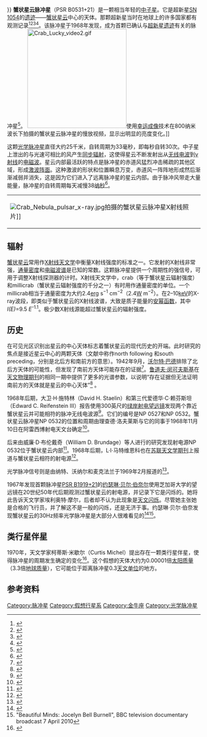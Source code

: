 {{starbox begin|name=蟹状星云脉冲星}}
{{starbox image|image=[[Image:Chandra-crab.jpg|250px]]|caption=蟹状星云脉冲星所在的[[蟹状星云|蟹状星云]]。此图混合了[[哈勃太空望远镜|哈勃太空望远镜]]的光学数据（红）与[[钱德拉X射线天文台|钱德拉X射线天文台]]的X射线图像（蓝）<ref>{{cite press release | url=http://hubblesite.org/newscenter/archive/releases/2002/24/image/a | title=Space Movie Reveals Shocking Secrets of the Crab Pulsar | publisher=NASA | date=September 19, 2002 | access-date=2012-02-25 | archive-date=2016-11-16 | archive-url=https://web.archive.org/web/20161116104819/http://hubblesite.org/newscenter/archive/releases/2002/24/image/a/ | dead-url=no }}</ref>。}}
{{Starbox observe
| epoch=J2000
| ra=05h 34m 31.97s 
| dec= +22° 00' 52.1"'
| appmag_v=16.5
| constell=[[金牛座|金牛座]] }}
{{Starbox character
| type=[[中子星|中子星]]
| b-v=+0.5
| u-b=-0.45 }}
{{Starbox astrometry
| prop_mo_ra=-14.7±0.8<ref name=atnf>[http://www.atnf.csiro.au/research/pulsar/psrcat/ ATNF Pulsar Catalogue] {{Wayback|url=http://www.atnf.csiro.au/research/pulsar/psrcat/ |date=20160527050002 }} database [http://www.atnf.csiro.au/research/pulsar/psrcat/proc_form.php?Name=Name&PMRA=PMRA&PMDec=PMDec&PX=PX&GL=GL&GB=GB&P0=P0&Dist=Dist&Dist_DM=Dist_DM&dist_dm1=dist_dm1&dist_amn=dist_amn&dist_amx=dist_amx&dist_a=dist_a&Assoc=Assoc&startUserDefined=true&c1_val=&c2_val=&c3_val=&c4_val=&sort_attr=jname&sort_order=asc&condition=&pulsar_names=B0531%2B21&ephemeris=short&coords_unit=raj%2Fdecj&radius=&coords_1=&coords_2=&style=Short+with+errors&no_value=*&fsize=3&x_axis=&x_scale=linear&y_axis=&y_scale=linear&state=query&table_bottom.x=51&table_bottom.y=36&expert=expert&db_file= entry] {{Wayback|url=http://www.atnf.csiro.au/research/pulsar/psrcat/proc_form.php?Name=Name&PMRA=PMRA&PMDec=PMDec&PX=PX&GL=GL&GB=GB&P0=P0&Dist=Dist&Dist_DM=Dist_DM&dist_dm1=dist_dm1&dist_amn=dist_amn&dist_amx=dist_amx&dist_a=dist_a&Assoc=Assoc&startUserDefined=true&c1_val=&c2_val=&c3_val=&c4_val=&sort_attr=jname&sort_order=asc&condition=&pulsar_names=B0531%2B21&ephemeris=short&coords_unit=raj%2Fdecj&radius=&coords_1=&coords_2=&style=Short+with+errors&no_value=*&fsize=3&x_axis=&x_scale=linear&y_axis=&y_scale=linear&state=query&table_bottom.x=51&table_bottom.y=36&expert=expert&db_file= |date=20210421192218 }}. See {{Cite journal|title=The Australia Telescope National Facility Pulsar Catalogue|url=https://iopscience.iop.org/article/10.1086/428488|last=Manchester|first=R. N.|last2=Hobbs|first2=G. B.|date=2005-04-XX|journal=The Astronomical Journal|issue=4|doi=10.1086/428488|volume=129|pages=1993–2006|language=en|issn=0004-6256|last3=Teoh|first3=A.|last4=Hobbs|first4=M.|bibcode=2005AJ....129.1993M|arxiv=astro-ph/0412641|access-date=2021-04-28|archive-date=2021-04-30|archive-url=https://web.archive.org/web/20210430102452/https://iopscience.iop.org/article/10.1086/428488|dead-url=no}}</ref>
| prop_mo_dec=2.0±0.8<ref name=atnf />
| dist_pc=2000<ref name=atnf /> }}
{{Starbox detail
| mass=?
| radius=?
| luminosity=?
| temperature=?
| rotation=33.08471603 [[毫秒|ms]]</sup><ref name=atnf />
| age={{#expr:{{CURRENTYEAR}}-1054}} }}
{{Starbox catalog
| names= [[Supernova_remnant|SNR]] G184.6-05.8, [[Second_Cambridge_Catalogue_of_Radio_Sources|2C]] 481, [[Third_Cambridge_Catalogue_of_Radio_Sources|3C]] 144.0,  SN 1054A, [[Fourth_Cambridge_Survey|4C]] 21.19,  [[New_General_Catalogue|NGC]] 1952, PKS 0531+219, PSR B0531+21, PSR J0534+2200, CM Tau. }}
{{Starbox reference | Simbad=Crab pulsar}}
{{Starbox end}}
'''蟹状星云脉冲星'''（PSR B0531+21）是一颗相当年轻的[[中子星|中子星]]。它是超新星[[SN_1054|SN 1054]]的[[超新星遗迹|遗迹]]——[[蟹状星云|蟹状星云]]中心的天体。那颗超新星当时在地球上的许多国家都有观测记录<ref name="SN1054">{{Cite web|title=Supernova 1054 - Creation of the Crab Nebula|url=http://www.messier.seds.org/more/m001_sn.html|accessdate=2021-04-28|work=www.messier.seds.org|archive-date=2021-04-28|archive-url=https://web.archive.org/web/20210428122148/http://www.messier.seds.org/more/m001_sn.html|dead-url=no}}</ref><ref>{{Cite journal|title=The Ancient Oriental Chronicles|url=http://iopscience.iop.org/article/10.1086/125409|last=Duyvendak|first=J. J. L.|date=1942-04-XX|journal=Publications of the Astronomical Society of the Pacific|doi=10.1086/125409|volume=54|pages=91|language=en|issn=0004-6280|access-date=2021-04-28|archive-date=2021-04-30|archive-url=https://web.archive.org/web/20210430150755/https://iopscience.iop.org/article/10.1086/125409|dead-url=no}}</ref><ref>{{Cite journal|title=The Astronomical Aspects|url=http://iopscience.iop.org/article/10.1086/125410|last=Mayall|first=N. U.|last2=Oort|first2=J. H.|date=1942-04-XX|journal=Publications of the Astronomical Society of the Pacific|doi=10.1086/125410|volume=54|pages=95|language=en|issn=0004-6280|access-date=2021-04-28|archive-date=2021-04-30|archive-url=https://web.archive.org/web/20210430044836/https://iopscience.iop.org/article/10.1086/125410|dead-url=no}}</ref><ref>{{Cite journal|title=Ancient records and the Crab Nebula supernova|url=https://ui.adsabs.harvard.edu/abs/1983Obs...103..106B/abstract|last=Brecher|first=K.|last2=Fesen|first2=R. A.|date=1983-06-XX|journal=The Observatory|volume=103|pages=106–113|language=en|issn=0029-7704|last3=Maran|first3=S. P.|last4=Brandt|first4=J. C.|access-date=2021-04-28|archive-date=2019-07-07|archive-url=https://web.archive.org/web/20190707034454/http://adsabs.harvard.edu/abs/1983Obs...103..106B|dead-url=no}}</ref>。该脉冲星于1968年发现，成为首颗已确认与[[超新星遗迹|超新星遗迹]]有关的脉冲星<ref>{{Cite book|edition=4th ed|url=https://www.worldcat.org/oclc/38157539|publisher=Brooks/Cole, Cengage Learning|date=1998|location=Belmont Drive, CA|isbn=0-03-006228-4|oclc=38157539|first=Michael|last=Zeilik|title=Introductory astronomy & astrophysics|access-date=2021-04-28|archive-date=2020-05-28|archive-url=https://web.archive.org/web/20200528211148/https://www.worldcat.org/title/introductory-astronomy-astrophysics/oclc/38157539|dead-url=no}}</ref>。
[[File:Crab_Lucky_video2.gif|258px]]使用[[幸运成像|幸运成像]]技术在800纳米波长下拍摄的蟹状星云脉冲星的慢放视频，显示出明显的亮度变化。]]

这颗[[光学脉冲星|光学脉冲星]]直径大约25千米，自转周期为33毫秒，即每秒自转30次。中子星上泄出的与光速可相比的风产生[[同步辐射|同步辐射]]，这使得星云不断发射出从[[无线电波|无线电波]]到[[γ射线|γ射线]]的[[电磁波|电磁波]]。星云内部最活跃的特点是脉冲星的赤道风猛烈冲击稀疏的其他区域，形成[[激波|激波阵面]]。这种激波的形状和位置瞬息万变，赤道风一阵阵地形成然后渐渐减弱并消失，这是因为它们进入了远离脉冲星的星云内部。由于脉冲风带走大量能量，脉冲星的自转周期每天减慢38[[纳秒|纳秒]]<ref>{{Cite web|title=Supernovae, Neutron Stars & Pulsars|url=https://cass.ucsd.edu/archive/public/tutorial/SN.html|accessdate=2021-04-28|work=cass.ucsd.edu|archive-date=2021-04-21|archive-url=https://web.archive.org/web/20210421192224/https://cass.ucsd.edu/archive/public/tutorial/SN.html|dead-url=no}}</ref>。
{|align=right
|[[File:Crab_Nebula_pulsar_x-ray.jpg|thumb]]拍摄的蟹状星云脉冲星X射线照片]]
|}

== 辐射 ==
[[蟹状星云|蟹状星云]]常用作[[X射线天文学|X射线天文学]]中衡量X射线强度的标准之一。它发射的X射线非常强，[[通量密度|通量密度]]和[[电磁波谱|电磁波谱]]是已知的常数。这颗脉冲星提供一个周期性的强信号，可用于调整X射线探测器的计时。X射线天文学中，crab（等于蟹状星云辐射强度）和millicrab（蟹状星云辐射强度的千分之一）有时用作通量密度的单位。一个millicrab相当于通量密度为大约2.4{{e|−11}}[[erg|erg]] s<sup>−1</sup> cm<sup>−2</sup>（2.4{{e|−14}}[[瓦特|W]] m<sup>−2</sup>）。在2–10[[電子伏特|keV]]的X-ray波段，即类似于蟹状星云的X射线波谱，大致是质子能量的[[安幂函数|安幂函数]]，其中''I(E)''=9.5 ''E''<sup>-1.1</sup>。极少数X射线源能超过蟹状星云的辐射强度。

== 历史 ==
在可见光区识别出星云的中心天体标志着蟹状星云的现代历史的开端。此时研究的焦点是接近星云中心的两颗天体（文献中称作north following 和south preceding，分别是北后方和南前方的意思）。1942年9月，[[沃尔特·巴德|沃尔特·巴德]]排除了北后方天体的可能性，但发现了南前方天体可能存在的证据<ref>{{Cite journal|title=The Crab Nebula.|url=http://adsabs.harvard.edu/doi/10.1086/144446|last=Baade|first=W.|date=1942-09-XX|journal=[[天文物理期刊|The Astrophysical Journal]]|doi=10.1086/144446|volume=96|pages=188|language=en|issn=0004-637X|access-date=2021-04-28|archive-date=2019-07-10|archive-url=https://web.archive.org/web/20190710102634/http://adsabs.harvard.edu/doi/10.1086/144446|dead-url=no}}</ref>。[[鲁道夫·闵可夫斯基|鲁道夫·闵可夫斯基]]在[[天文物理期刊|天文物理期刊]]的相同一期中提供了更多的光谱参数，以说明“存在证据但无法证明南前方的天体就是星云的中心天体”<ref>{{Cite journal|title=The Crab Nebula.|url=http://adsabs.harvard.edu/doi/10.1086/144447|last=Minkowski|first=R.|date=1942-09-XX|journal=[[天文物理期刊|The Astrophysical Journal]]|doi=10.1086/144447|volume=96|pages=199|language=en|issn=0004-637X|access-date=2021-04-28|archive-date=2019-09-09|archive-url=https://web.archive.org/web/20190909233225/http://adsabs.harvard.edu/doi/10.1086/144447|dead-url=no}}</ref> 。

<!--It appears that it may have been Staelin, D. H., and Reifenstein, E. C., IAU Circ. No. 2110 (1968) or Richards, D., IAU Circ. No. 2114 (1968) (with a period) that is the true first published source for a pulsar but since there's no electronic online version to confirm, the Science article should remain the source for now.-->1968年后期，大卫·H·施特林（David H. Staelin）和第三代爱德华·C·赖芬斯坦（Edward C. Reifenstein III）报告使用300英尺的[[绿岸望远镜|绿岸射电望远镜]]发现两个靠近蟹状星云并可能相符的脉冲无线电波源<ref>{{Cite journal|title=Pulsating Radio Sources near the Crab Nebula|url=https://www.sciencemag.org/lookup/doi/10.1126/science.162.3861.1481|last=Staelin|first=D. H.|last2=Reifenstein|first2=E. C.|date=1968-12-27|journal=[[科学_(期刊)|Science]]|issue=3861|doi=10.1126/science.162.3861.1481|volume=162|pages=1481–1483|language=en|issn=0036-8075}}</ref>。它们的编号是NP 0527和NP 0532。蟹状星云脉冲星NP 0532的位置和周期由理查德·洛夫莱斯与它的同事于1968年11月10日在阿雷西博射电天文台确定<ref>{{Cite web |url=http://www.astro.cornell.edu/pdfs/CrabPeriodDiscovery1.pdf |title=IAU Circ. No. 2113, 1968 |access-date=2012-02-25 |archive-date=2007-07-14 |archive-url=https://web.archive.org/web/20070714081059/http://www.astro.cornell.edu/pdfs/CrabPeriodDiscovery1.pdf |dead-url=no }}</ref>。

后来由威廉·D·布伦戴奇（William D. Brundage）等人进行的研究发现射电源NP 0532位于蟹状星云内部<ref>{{Cite journal|title=Crab Nebula Pulsar NPO527|url=https://link.aps.org/doi/10.1103/PhysRevLett.22.311|last=Reifenstein|first=Edward C.|last2=Brundage|first2=William D.|date=1969-02-17|journal=[[物理评论快报|Physical Review Letters]]|issue=7|doi=10.1103/PhysRevLett.22.311|volume=22|pages=311–311|language=en|issn=0031-9007|last3=Staelin|first3=David H.}}</ref>。1968年后期，L·I·马特维恩科也在[[苏联天文学期刊|苏联天文学期刊]]上报道与蟹状星云相符的射电源<ref>{{Cite journal|title=Position of a Source of Small Angular Size in the Crab Nebula.|url=https://ui.adsabs.harvard.edu/abs/1968SvA....12..552M/abstract|last=Matveenko|first=L. I.|date=1968-12-XX|journal=Soviet Astronomy|volume=12|pages=552|language=en|issn=0038-5301|access-date=2021-04-28|archive-date=2020-05-20|archive-url=https://web.archive.org/web/20200520130248/https://ui.adsabs.harvard.edu/abs/1968SvA....12..552M/abstract|dead-url=no}}</ref>。

<!--Cocke, Disney and Taylor 1969 Nature might be a very important optical pulse result that trumps Nather et al. Cannot confirm yet
because of Nature's silly online policy. -->光学脉冲信号则是由纳特、沃纳尔和麦克法兰于1969年2月报道的<ref>{{Cite journal|title=Optical Pulsations in the Crab Nebula Pulsar|url=https://www.nature.com/articles/221527a0|last=Nather|first=R. E.|last2=Warner|first2=B.|date=1969-02-XX|journal=Nature|issue=5180|doi=10.1038/221527a0|volume=221|pages=527–529|language=en|issn=1476-4687|last3=Macfarlane|first3=M.|access-date=2021-04-28|archive-date=2021-04-21|archive-url=https://web.archive.org/web/20210421192235/https://www.nature.com/articles/221527a0|dead-url=no}}</ref>。

1967年发现首颗脉冲星[[PSR_B1919+21|PSR B1919+21]]的[[约瑟琳·贝尔·伯奈尔|约瑟琳·贝尔·伯奈尔]]使用芝加哥大学的望远镜在20世纪50年代后期观测过蟹状星云的射电源，并记录下它是闪烁的。她将此告诉天文学家埃利奥特·摩尔，后者却不认为此现象是[[闪烁_(天文学)|天文闪烁]]。尽管她主张她是合格的飞行员，并了解这不是一般的闪烁，还是无济于事。约瑟琳·贝尔·伯奈发现蟹状星云的30Hz频率光学脉冲星是大部分人很难看见的<ref name="Brumfiel">{{Cite journal|title=Air force had early warning of pulsars|url=https://www.nature.com/articles/448974a|last=Brumfiel|first=Geoff|date=2007-08-01|journal=Nature|issue=7157|doi=10.1038/448974a|volume=448|pages=974–975|language=en|issn=1476-4687|access-date=2021-04-28|archive-date=2021-04-21|archive-url=https://web.archive.org/web/20210421192220/https://www.nature.com/articles/448974a|dead-url=no}}</ref><ref name="Bell Burnell">"Beautiful Minds: Jocelyn Bell Burnell", BBC television documentary broadcast 7 April 2010</ref>。

== 类行星伴星 ==

1970年，天文学家柯蒂斯·米歇尔（Curtis Michel）提出存在一颗类行星伴星，使得脉冲星的周期发生确定的变化<ref>{{Cite journal|title=Why are Sunspots Dark and Faculae Bright?|url=http://adsabs.harvard.edu/doi/10.1086/150287|last=Dicke|first=R. H.|date=1970-01-XX|journal=The Astrophysical Journal|doi=10.1086/150287|volume=159|pages=25|language=en|issn=0004-637X|access-date=2021-04-28|archive-date=2018-06-11|archive-url=https://web.archive.org/web/20180611170442/http://adsabs.harvard.edu/doi/10.1086/150287|dead-url=no}}</ref>。这个假想的天体大约为0.00001倍[[太阳质量|太阳质量]]（3.3倍[[地球质量|地球质量]]），它可能位于距离脉冲星0.3[[天文单位|天文单位]]的地方。

{{OrbitboxPlanet begin}}
{{OrbitboxPlanet hypothetical
| exoplanet = b
| mass_earth = ≥3.28 
| semimajor = 0.3
| period = ?
| eccentricity = ?
}}
{{Orbitbox end}}

==参考资料==
{{Reflist|2}}

{{commons category|Crab Nebula}}
[[Category:脉冲星|Category:脉冲星]]
[[Category:假想行星系|Category:假想行星系]]
[[Category:金牛座|Category:金牛座]]
[[Category:光学脉冲星|Category:光学脉冲星]]
